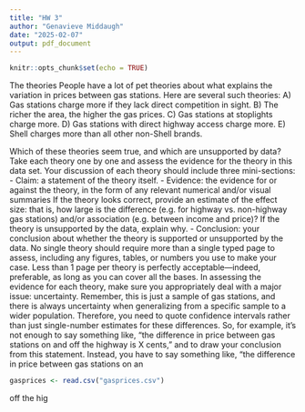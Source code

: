 ```yaml
---
title: "HW 3"
author: "Genavieve Middaugh"
date: "2025-02-07"
output: pdf_document
---
```


```r
knitr::opts_chunk$set(echo = TRUE)
```

The theories
People have a lot of pet theories about what explains the variation in prices between gas stations. Here are
several such theories:
A) Gas stations charge more if they lack direct competition in sight.
B) The richer the area, the higher the gas prices.
C) Gas stations at stoplights charge more.
D) Gas stations with direct highway access charge more.
E) Shell charges more than all other non-Shell brands.

Which of these theories seem true, and which are unsupported by data? Take each theory one
by one and assess the evidence for the theory in this data set.
Your discussion of each theory should include three mini-sections:
- Claim: a statement of the theory itself.
- Evidence: the evidence for or against the theory, in the form of any relevant numerical and/or visual
summaries If the theory looks correct, provide an estimate of the effect size: that is, how large is the difference
(e.g. for highway vs. non-highway gas stations) and/or association (e.g. between income and price)? If the
theory is unsupported by the data, explain why.
- Conclusion: your conclusion about whether the theory is supported or unsupported by the data.
No single theory should require more than a single typed page to assess, including any figures, tables, or
numbers you use to make your case. Less than 1 page per theory is perfectly acceptable—indeed, preferable,
as long as you can cover all the bases.
In assessing the evidence for each theory, make sure you appropriately deal with a major issue: uncertainty.
Remember, this is just a sample of gas stations, and there is always uncertainty when generalizing from a
specific sample to a wider population. Therefore, you need to quote confidence intervals rather than just
single-number estimates for these differences. So, for example, it’s not enough to say something like, “the
difference in price between gas stations on and off the highway is X cents,” and to draw your conclusion from
this statement. Instead, you have to say something like, “the difference in price between gas stations on an

```r
gasprices <- read.csv("gasprices.csv")

```

off the hig